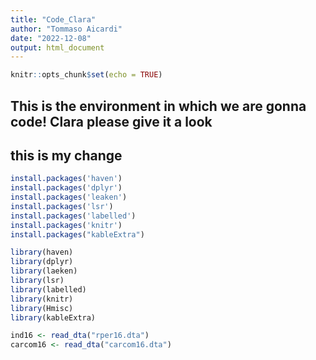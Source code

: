 ```yaml
---
title: "Code_Clara"
author: "Tommaso Aicardi"
date: "2022-12-08"
output: html_document
---
```


```r
knitr::opts_chunk$set(echo = TRUE)
```


## This is the environment in which we are gonna code! Clara please give it a look
## this is my change
```r

install.packages('haven')
install.packages('dplyr')
install.packages('leaken')
install.packages('lsr')
install.packages('labelled')
install.packages('knitr')
install.packages("kableExtra")

library(haven)
library(dplyr)
library(laeken)
library(lsr)
library(labelled)
library(knitr)
library(Hmisc)
library(kableExtra)

ind16 <- read_dta("rper16.dta")
carcom16 <- read_dta("carcom16.dta")

```





